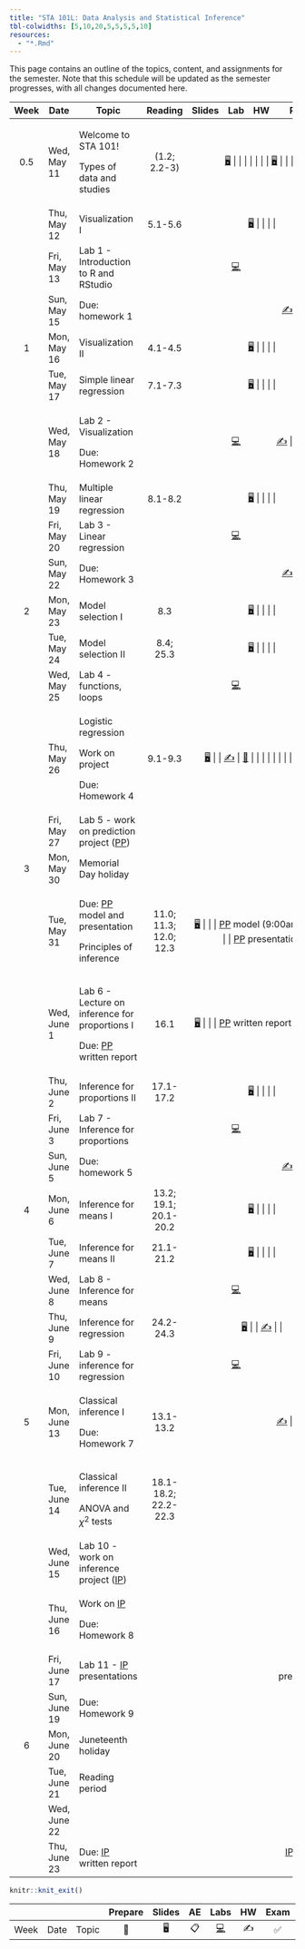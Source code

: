 ```yaml
---
title: "STA 101L: Data Analysis and Statistical Inference"
tbl-colwidths: [5,10,20,5,5,5,5,10]
resources: 
  - "*.Rmd"
---
```


This page contains an outline of the topics, content, and assignments for the semester. Note that this schedule will be updated as the semester progresses, with all changes documented here.

::: column-screen-inset-right
+------+--------------+---------------------------------------------------------------------+------------------------+---------------------------------------------------------------------------+--------------------------------------------------------------------------------------------------------------------------------------------------+---------------------+----------------------------------------------------------------------------+
| Week | Date         | Topic                                                               | Reading                | Slides                                                                    | Lab                                                                                                                                              | HW                  | Project                                                                    |
+:====:+==============+=====================================================================+:======================:+:=========================================================================:+:================================================================================================================================================:+:===================:+:==========================================================================:+
| 0.5  | Wed, May 11  | Welcome to STA 101!                                                 | (1.2; 2.2-3)           | [🖥️](/slides/lec-1.html "Lecture slides"){aria-label="Lecture 1 slides"}  |                                                                                                                                                  |                     |                                                                            |
|      |              |                                                                     |                        |                                                                           |                                                                                                                                                  |                     |                                                                            |
|      |              | Types of data and studies                                           |                        | [🖥️](/slides/lec-2.html "Lecture slides"){aria-label="Lecture 2 slides"}  |                                                                                                                                                  |                     |                                                                            |
+------+--------------+---------------------------------------------------------------------+------------------------+---------------------------------------------------------------------------+--------------------------------------------------------------------------------------------------------------------------------------------------+---------------------+----------------------------------------------------------------------------+
|      | Thu, May 12  | Visualization I                                                     | 5.1-5.6                | [🖥️](/slides/lec-3.html "Lecture slides"){aria-label="Lecture 3 slides"}  |                                                                                                                                                  |                     |                                                                            |
+------+--------------+---------------------------------------------------------------------+------------------------+---------------------------------------------------------------------------+--------------------------------------------------------------------------------------------------------------------------------------------------+---------------------+----------------------------------------------------------------------------+
|      | Fri, May 13  | Lab 1 - Introduction to R and RStudio                               |                        |                                                                           | [💻](https://openintro.shinyapps.io/ims-01-data-01/ "Lab instructions"){aria-label="Lab 1 instructions"}                                         |                     |                                                                            |
+------+--------------+---------------------------------------------------------------------+------------------------+---------------------------------------------------------------------------+--------------------------------------------------------------------------------------------------------------------------------------------------+---------------------+----------------------------------------------------------------------------+
|      | Sun, May 15  | Due: homework 1                                                     |                        |                                                                           |                                                                                                                                                  | [✍️](/hw/hw-1.html) |                                                                            |
+------+--------------+---------------------------------------------------------------------+------------------------+---------------------------------------------------------------------------+--------------------------------------------------------------------------------------------------------------------------------------------------+---------------------+----------------------------------------------------------------------------+
| 1    | Mon, May 16  | Visualization II                                                    | 4.1-4.5                | [🖥️](/slides/lec-3.html "Lecture slides"){aria-label="Lecture 3 slides"}  |                                                                                                                                                  |                     |                                                                            |
+------+--------------+---------------------------------------------------------------------+------------------------+---------------------------------------------------------------------------+--------------------------------------------------------------------------------------------------------------------------------------------------+---------------------+----------------------------------------------------------------------------+
|      | Tue, May 17  | Simple linear regression                                            | 7.1-7.3                | [🖥️](/slides/lec-4.html "Lecture slides"){aria-label="Lecture 4 slides"}  |                                                                                                                                                  |                     |                                                                            |
+------+--------------+---------------------------------------------------------------------+------------------------+---------------------------------------------------------------------------+--------------------------------------------------------------------------------------------------------------------------------------------------+---------------------+----------------------------------------------------------------------------+
|      | Wed, May 18  | Lab 2 - Visualization                                               |                        |                                                                           | [💻](http://openintrostat.github.io/oilabs-tidy/02_intro_to_data/intro_to_data.html "Lab instructions"){aria-label="Lab 1 instructions"}         | [✍️](/hw/hw-2.html) |                                                                            |
|      |              |                                                                     |                        |                                                                           |                                                                                                                                                  |                     |                                                                            |
|      |              | Due: Homework 2                                                     |                        |                                                                           |                                                                                                                                                  |                     |                                                                            |
+------+--------------+---------------------------------------------------------------------+------------------------+---------------------------------------------------------------------------+--------------------------------------------------------------------------------------------------------------------------------------------------+---------------------+----------------------------------------------------------------------------+
|      | Thu, May 19  | Multiple linear regression                                          | 8.1-8.2                | [🖥️](/slides/lec-5.html "Lecture slides"){aria-label="Lecture 4 slides"}  |                                                                                                                                                  |                     |                                                                            |
+------+--------------+---------------------------------------------------------------------+------------------------+---------------------------------------------------------------------------+--------------------------------------------------------------------------------------------------------------------------------------------------+---------------------+----------------------------------------------------------------------------+
|      | Fri, May 20  | Lab 3 - Linear regression                                           |                        |                                                                           | [💻](http://openintrostat.github.io/oilabs-tidy/08_simple_regression/simple_regression.html "Lab instructions"){aria-label="Lab 1 instructions"} |                     |                                                                            |
+------+--------------+---------------------------------------------------------------------+------------------------+---------------------------------------------------------------------------+--------------------------------------------------------------------------------------------------------------------------------------------------+---------------------+----------------------------------------------------------------------------+
|      | Sun, May 22  | Due: Homework 3                                                     |                        |                                                                           |                                                                                                                                                  | [✍️](/hw/hw-3.html) |                                                                            |
+------+--------------+---------------------------------------------------------------------+------------------------+---------------------------------------------------------------------------+--------------------------------------------------------------------------------------------------------------------------------------------------+---------------------+----------------------------------------------------------------------------+
| 2    | Mon, May 23  | Model selection I                                                   | 8.3                    | [🖥️](/slides/lec-6.html "Lecture slides"){aria-label="Lecture 4 slides"}  |                                                                                                                                                  |                     |                                                                            |
+------+--------------+---------------------------------------------------------------------+------------------------+---------------------------------------------------------------------------+--------------------------------------------------------------------------------------------------------------------------------------------------+---------------------+----------------------------------------------------------------------------+
|      | Tue, May 24  | Model selection II                                                  | 8.4; 25.3              | [🖥️](/slides/lec-6.html "Lecture slides"){aria-label="Lecture 4 slides"}  |                                                                                                                                                  |                     |                                                                            |
+------+--------------+---------------------------------------------------------------------+------------------------+---------------------------------------------------------------------------+--------------------------------------------------------------------------------------------------------------------------------------------------+---------------------+----------------------------------------------------------------------------+
|      | Wed, May 25  | Lab 4 - functions, loops                                            |                        |                                                                           | [💻](/documents/lab-5.pdf "Lab instructions"){aria-label="Lab 1 instructions"}                                                                   |                     |                                                                            |
+------+--------------+---------------------------------------------------------------------+------------------------+---------------------------------------------------------------------------+--------------------------------------------------------------------------------------------------------------------------------------------------+---------------------+----------------------------------------------------------------------------+
|      | Thu, May 26  | Logistic regression                                                 | 9.1-9.3                | [🖥️](/slides/lec-7.html "Lecture slides"){aria-label="Lecture 4 slides"}  |                                                                                                                                                  | [✍️](/hw/hw-4.html) | [📂](/projects/rmd_tips.Rmd "Tips for rmd"){aria-label="Lecture 4 slides"} |
|      |              |                                                                     |                        |                                                                           |                                                                                                                                                  |                     |                                                                            |
|      |              | Work on project                                                     |                        |                                                                           |                                                                                                                                                  |                     |                                                                            |
|      |              |                                                                     |                        |                                                                           |                                                                                                                                                  |                     |                                                                            |
|      |              | Due: Homework 4                                                     |                        |                                                                           |                                                                                                                                                  |                     |                                                                            |
+------+--------------+---------------------------------------------------------------------+------------------------+---------------------------------------------------------------------------+--------------------------------------------------------------------------------------------------------------------------------------------------+---------------------+----------------------------------------------------------------------------+
|      | Fri, May 27  | Lab 5 - work on prediction project ([PP](/project-prediction.html)) |                        |                                                                           |                                                                                                                                                  |                     |                                                                            |
+------+--------------+---------------------------------------------------------------------+------------------------+---------------------------------------------------------------------------+--------------------------------------------------------------------------------------------------------------------------------------------------+---------------------+----------------------------------------------------------------------------+
| 3    | Mon, May 30  | Memorial Day holiday                                                |                        |                                                                           |                                                                                                                                                  |                     |                                                                            |
+------+--------------+---------------------------------------------------------------------+------------------------+---------------------------------------------------------------------------+--------------------------------------------------------------------------------------------------------------------------------------------------+---------------------+----------------------------------------------------------------------------+
|      | Tue, May 31  | Due: [PP](/project-prediction.html) model and presentation          | 11.0; 11.3; 12.0; 12.3 | [🖥️](/slides/lec-8.html "Lecture slides"){aria-label="Lecture 4 slides"}  |                                                                                                                                                  |                     | [PP](/project-prediction.html) model (9:00am)                              |
|      |              |                                                                     |                        |                                                                           |                                                                                                                                                  |                     |                                                                            |
|      |              | Principles of inference                                             |                        |                                                                           |                                                                                                                                                  |                     | [PP](/project-prediction.html) presentation                                |
+------+--------------+---------------------------------------------------------------------+------------------------+---------------------------------------------------------------------------+--------------------------------------------------------------------------------------------------------------------------------------------------+---------------------+----------------------------------------------------------------------------+
|      | Wed, June 1  | Lab 6 - Lecture on inference for proportions I                      | 16.1                   | [🖥️](/slides/lec-9.html "Lecture slides"){aria-label="Lecture 4 slides"}  |                                                                                                                                                  |                     | [PP](/project-prediction.html) written report                              |
|      |              |                                                                     |                        |                                                                           |                                                                                                                                                  |                     |                                                                            |
|      |              | Due: [PP](/project-prediction.html) written report                  |                        |                                                                           |                                                                                                                                                  |                     |                                                                            |
+------+--------------+---------------------------------------------------------------------+------------------------+---------------------------------------------------------------------------+--------------------------------------------------------------------------------------------------------------------------------------------------+---------------------+----------------------------------------------------------------------------+
|      | Thu, June 2  | Inference for proportions II                                        | 17.1-17.2              | [🖥️](/slides/lec-9.html "Lecture slides"){aria-label="Lecture 4 slides"}  |                                                                                                                                                  |                     |                                                                            |
+------+--------------+---------------------------------------------------------------------+------------------------+---------------------------------------------------------------------------+--------------------------------------------------------------------------------------------------------------------------------------------------+---------------------+----------------------------------------------------------------------------+
|      | Fri, June 3  | Lab 7 - Inference for proportions                                   |                        |                                                                           | [💻](https://openintro.shinyapps.io/ims-05-infer-01/ "Lab instructions"){aria-label="Lab 1 instructions"}                                        |                     |                                                                            |
+------+--------------+---------------------------------------------------------------------+------------------------+---------------------------------------------------------------------------+--------------------------------------------------------------------------------------------------------------------------------------------------+---------------------+----------------------------------------------------------------------------+
|      | Sun, June 5  | Due: homework 5                                                     |                        |                                                                           |                                                                                                                                                  | [✍️](/hw/hw-5.html) |                                                                            |
+------+--------------+---------------------------------------------------------------------+------------------------+---------------------------------------------------------------------------+--------------------------------------------------------------------------------------------------------------------------------------------------+---------------------+----------------------------------------------------------------------------+
| 4    | Mon, June 6  | Inference for means I                                               | 13.2; 19.1; 20.1-20.2  | [🖥️](/slides/lec-10.html "Lecture slides"){aria-label="Lecture 4 slides"} |                                                                                                                                                  |                     |                                                                            |
+------+--------------+---------------------------------------------------------------------+------------------------+---------------------------------------------------------------------------+--------------------------------------------------------------------------------------------------------------------------------------------------+---------------------+----------------------------------------------------------------------------+
|      | Tue, June 7  | Inference for means II                                              | 21.1-21.2              | [🖥️](/slides/lec-10.html "Lecture slides"){aria-label="Lecture 4 slides"} |                                                                                                                                                  |                     |                                                                            |
+------+--------------+---------------------------------------------------------------------+------------------------+---------------------------------------------------------------------------+--------------------------------------------------------------------------------------------------------------------------------------------------+---------------------+----------------------------------------------------------------------------+
|      | Wed, June 8  | Lab 8 - Inference for means                                         |                        |                                                                           | [💻](https://openintro.shinyapps.io/ims-05-infer-07/ "Lab instructions"){aria-label="Lab 1 instructions"}                                        |                     |                                                                            |
+------+--------------+---------------------------------------------------------------------+------------------------+---------------------------------------------------------------------------+--------------------------------------------------------------------------------------------------------------------------------------------------+---------------------+----------------------------------------------------------------------------+
|      | Thu, June 9  | Inference for regression                                            | 24.2-24.3              | [🖥️](/slides/lec-11.html "Lecture slides"){aria-label="Lecture 4 slides"} |                                                                                                                                                  | [✍️](/hw/hw-6.html) |                                                                            |
+------+--------------+---------------------------------------------------------------------+------------------------+---------------------------------------------------------------------------+--------------------------------------------------------------------------------------------------------------------------------------------------+---------------------+----------------------------------------------------------------------------+
|      | Fri, June 10 | Lab 9 - inference for regression                                    |                        |                                                                           | [💻](https://openintro.shinyapps.io/ims-06-model-infer-02/ "Lab instructions"){aria-label="Lab 1 instructions"}                                  |                     |                                                                            |
+------+--------------+---------------------------------------------------------------------+------------------------+---------------------------------------------------------------------------+--------------------------------------------------------------------------------------------------------------------------------------------------+---------------------+----------------------------------------------------------------------------+
| 5    | Mon, June 13 | Classical inference I                                               | 13.1-13.2              |                                                                           |                                                                                                                                                  | [✍️](/hw/hw-7.html) |                                                                            |
|      |              |                                                                     |                        |                                                                           |                                                                                                                                                  |                     |                                                                            |
|      |              | Due: Homework 7                                                     |                        |                                                                           |                                                                                                                                                  |                     |                                                                            |
+------+--------------+---------------------------------------------------------------------+------------------------+---------------------------------------------------------------------------+--------------------------------------------------------------------------------------------------------------------------------------------------+---------------------+----------------------------------------------------------------------------+
|      | Tue, June 14 | Classical inference II                                              | 18.1-18.2; 22.2-22.3   |                                                                           |                                                                                                                                                  |                     |                                                                            |
|      |              |                                                                     |                        |                                                                           |                                                                                                                                                  |                     |                                                                            |
|      |              | ANOVA and $\chi^2$ tests                                            |                        |                                                                           |                                                                                                                                                  |                     |                                                                            |
+------+--------------+---------------------------------------------------------------------+------------------------+---------------------------------------------------------------------------+--------------------------------------------------------------------------------------------------------------------------------------------------+---------------------+----------------------------------------------------------------------------+
|      | Wed, June 15 | Lab 10 - work on inference project ([IP](/project-inference.html))  |                        |                                                                           |                                                                                                                                                  |                     |                                                                            |
+------+--------------+---------------------------------------------------------------------+------------------------+---------------------------------------------------------------------------+--------------------------------------------------------------------------------------------------------------------------------------------------+---------------------+----------------------------------------------------------------------------+
|      | Thu, June 16 | Work on [IP](/project-inference.html)                               |                        |                                                                           |                                                                                                                                                  |                     |                                                                            |
|      |              |                                                                     |                        |                                                                           |                                                                                                                                                  |                     |                                                                            |
|      |              | Due: Homework 8                                                     |                        |                                                                           |                                                                                                                                                  |                     |                                                                            |
+------+--------------+---------------------------------------------------------------------+------------------------+---------------------------------------------------------------------------+--------------------------------------------------------------------------------------------------------------------------------------------------+---------------------+----------------------------------------------------------------------------+
|      | Fri, June 17 | Lab 11 - [IP](/project-inference.html) presentations                |                        |                                                                           |                                                                                                                                                  |                     | [IP](/project-inference.html) presentation                                 |
+------+--------------+---------------------------------------------------------------------+------------------------+---------------------------------------------------------------------------+--------------------------------------------------------------------------------------------------------------------------------------------------+---------------------+----------------------------------------------------------------------------+
|      | Sun, June 19 | Due: Homework 9                                                     |                        |                                                                           |                                                                                                                                                  |                     |                                                                            |
+------+--------------+---------------------------------------------------------------------+------------------------+---------------------------------------------------------------------------+--------------------------------------------------------------------------------------------------------------------------------------------------+---------------------+----------------------------------------------------------------------------+
| 6    | Mon, June 20 | Juneteenth holiday                                                  |                        |                                                                           |                                                                                                                                                  |                     |                                                                            |
+------+--------------+---------------------------------------------------------------------+------------------------+---------------------------------------------------------------------------+--------------------------------------------------------------------------------------------------------------------------------------------------+---------------------+----------------------------------------------------------------------------+
|      | Tue, June 21 | Reading period                                                      |                        |                                                                           |                                                                                                                                                  |                     |                                                                            |
+------+--------------+---------------------------------------------------------------------+------------------------+---------------------------------------------------------------------------+--------------------------------------------------------------------------------------------------------------------------------------------------+---------------------+----------------------------------------------------------------------------+
|      | Wed, June 22 |                                                                     |                        |                                                                           |                                                                                                                                                  |                     |                                                                            |
+------+--------------+---------------------------------------------------------------------+------------------------+---------------------------------------------------------------------------+--------------------------------------------------------------------------------------------------------------------------------------------------+---------------------+----------------------------------------------------------------------------+
|      | Thu, June 23 | Due: [IP](/project-inference.html) written report                   |                        |                                                                           |                                                                                                                                                  |                     | [IP](/project-inference.html) written report                               |
+------+--------------+---------------------------------------------------------------------+------------------------+---------------------------------------------------------------------------+--------------------------------------------------------------------------------------------------------------------------------------------------+---------------------+----------------------------------------------------------------------------+
:::

```r
knitr::knit_exit()
```

|      |      |       | Prepare | Slides | AE  |                                                    Labs                                                    | HW  | Exam | Project |
|------|------|-------|:-------:|:------:|:---:|:----------------------------------------------------------------------------------------------------------:|:---:|:----:|:-------:|
| Week | Date | Topic |   📖    |   🖥️   | 📋  | [💻](https://sakai.duke.edu/samigo-app/servlet/Login?id=6fa7ebf3-01af-42a6-91ba-3e813d3901221641094171786) | ✍️  |  ✅  |   📂    |
